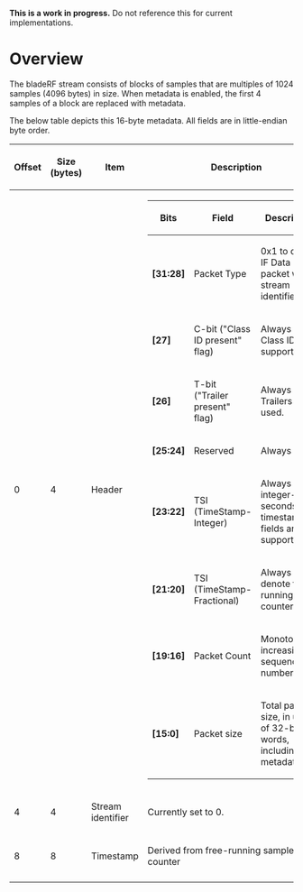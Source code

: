 '''This is a work in progress.''' Do not reference this for current implementations.

= Overview =

The bladeRF stream consists of blocks of samples that are multiples of 1024 samples (4096 bytes) in size. When metadata is enabled, the first 4 samples of a block are replaced with metadata.

The below table depicts this 16-byte metadata. All fields are in little-endian byte order.

{| class="wikitable" 
!'''Offset'''
!'''Size (bytes)'''
!'''Item'''
!'''Description'''
|-
|0
|4
|Header
|
{|
!'''Bits'''
!'''Field'''
!'''Description'''
|-
|'''[31:28]'''
|Packet Type
|0x1 to denote IF Data packet with stream identifier
|-
|'''[27]'''
|C-bit ("Class ID present" flag)
|Always 0. Class ID not supported.
|-
|'''[26]'''
|T-bit ("Trailer present" flag)
|Always 0. Trailers never used.
|-
|'''[25:24]'''
|Reserved
|Always 0.
|-
|'''[23:22]'''
|TSI (TimeStamp-Integer)
|Always 0. No integer-seconds timestamp fields are supported.
|-
|'''[21:20]'''
|TSI (TimeStamp-Fractional)
|Always 3, to denote free-running counter.
|-
|'''[19:16]'''
|Packet Count
|Monotonically increasing sequence number
|-
|'''[15:0]'''
|Packet size
|Total packet size, in units of 32-bit words, including metadata.
|}
|-
|4
|4
|Stream identifier
|Currently set to 0. 
|-
|8
|8
|Timestamp
|Derived from free-running samplerate counter
|-
|}